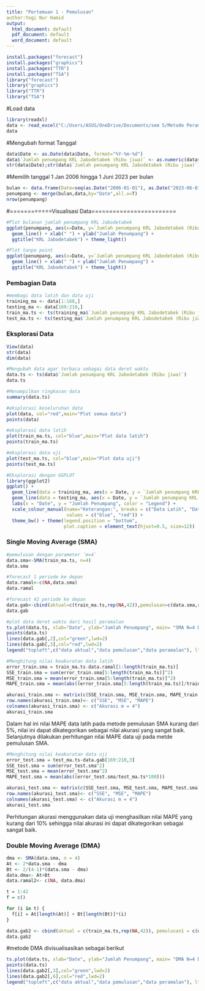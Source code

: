 ```yaml
---
title: "Pertemuan 1 - Pemulusan"
author:Yogi Nur Hamid
output:
  html_document: default
  pdf_document: default
  word_document: default
---
```


```r
install.packages("forecast")
install.packages("graphics")
install.packages("TTR")
install.packages("TSA")
library("forecast")
library("graphics")
library("TTR")
library("TSA")
```


#Load data
```r
library(readxl)
data <- read_excel("C:/Users/ASUS/OneDrive/Documents/sem 5/Metode Peramalan Deret Waktu/MPDW/Pertemuan 1/Data Prak 1.xlsx")
data
```
#Mengubah format Tanggal
```r
data$Date <- as.Date(data$Date, format="%Y-%m-%d")
data$`Jumlah penumpang KRL Jabodetabek (Ribu jiwa)` <- as.numeric(data$`Jumlah penumpang KRL Jabodetabek (Ribu jiwa)`)
str(data$Date);str(data$`Jumlah penumpang KRL Jabodetabek (Ribu jiwa)`)
```
#Memilih tanggal 1 Jan 2006 hingga 1 Juni 2023 per bulan
```r
bulan <- data.frame(Date=seq(as.Date("2006-01-01"), as.Date("2023-06-01"), by='month'))
penumpang <- merge(bulan,data,by="Date",all.x=T)
nrow(penumpang)
```
#============Visualisasi Data========================
```r
#Plot bulanan jumlah penumpang KRL Jabodetabek
ggplot(penumpang, aes(x=Date, y=`Jumlah penumpang KRL Jabodetabek (Ribu jiwa)`)) + geom_point() +
  geom_line() + xlab(" ") + ylab("Jumlah Penumpang") + 
  ggtitle("KRL Jabodetabek") + theme_light()
```
```r
#Plot tanpa point
ggplot(penumpang, aes(x=Date, y=`Jumlah penumpang KRL Jabodetabek (Ribu jiwa)`)) +
  geom_line() + xlab(" ") + ylab("Jumlah Penumpang") + 
  ggtitle("KRL Jabodetabek") + theme_light()
```
### Pembagian Data
```r
#membagi data latih dan data uji
training_ma <- data[1:168,]
testing_ma <- data[169:210,]
train_ma.ts <- ts(training_ma$`Jumlah penumpang KRL Jabodetabek (Ribu jiwa)`)
test_ma.ts <- ts(testing_ma$`Jumlah penumpang KRL Jabodetabek (Ribu jiwa)`)
```
### Eksplorasi Data
```r
View(data)
str(data)
dim(data)
```
```r
#Mengubah data agar terbaca sebagai data deret waktu
data.ts <- ts(data$`Jumlah penumpang KRL Jabodetabek (Ribu jiwa)`)
data.ts
```
```r
#Menampilkan ringkasan data
summary(data.ts)
```
```r
#eksplorasi keseluruhan data
plot(data, col="red",main="Plot semua data")
points(data)
```
```r
#eksplorasi data latih
plot(train_ma.ts, col="blue",main="Plot data latih")
points(train_ma.ts)
```
```r
#eksplorasi data uji
plot(test_ma.ts, col="blue",main="Plot data uji")
points(test_ma.ts)
```
```r
#Eksplorasi dengan GGPLOT
library(ggplot2)
ggplot() + 
  geom_line(data = training_ma, aes(x = Date, y = `Jumlah penumpang KRL Jabodetabek (Ribu jiwa)`, col = "Data Latih")) +
  geom_line(data = testing_ma, aes(x = Date, y = `Jumlah penumpang KRL Jabodetabek (Ribu jiwa)`, col = "Data Uji")) +
  labs(x = "Date", y = "Jumlah Penumpang", color = "Legend") +
  scale_colour_manual(name="Keterangan:", breaks = c("Data Latih", "Data Uji"),
                      values = c("blue", "red")) + 
  theme_bw() + theme(legend.position = "bottom",
                     plot.caption = element_text(hjust=0.5, size=12))
```
### Single Moving Average (SMA)
```r
#pemulusan dengan parameter `m=4`
data.sma<-SMA(train_ma.ts, n=4)
data.sma
```
```r
#forecast 1 periode ke depan
data.ramal<-c(NA,data.sma)
data.ramal
```
```r
#forecast 42 periode ke depan
data.gab<-cbind(aktual=c(train_ma.ts,rep(NA,42)),pemulusan=c(data.sma,rep(NA,42)),ramalan=c(data.ramal,rep(data.ramal[length(data.ramal)],41)))
data.gab
```
```r
#plot data deret waktu dari hasil peramalan
ts.plot(data.ts, xlab="Date", ylab="Jumlah Penumpang", main= "SMA N=4 Data Jumlah Penumpang")
points(data.ts)
lines(data.gab[,2],col="green",lwd=2)
lines(data.gab[,3],col="red",lwd=2)
legend("topleft",c("data aktual","data pemulusan","data peramalan"), lty=8, col=c("black","green","red"), cex=0.5)
```
```r
#Menghitung nilai keakuratan data latih
error_train.sma = train_ma.ts-data.ramal[1:length(train_ma.ts)]
SSE_train.sma = sum(error_train.sma[5:length(train_ma.ts)]^2)
MSE_train.sma = mean(error_train.sma[5:length(train_ma.ts)]^2)
MAPE_train.sma = mean(abs((error_train.sma[5:length(train_ma.ts)]/train_ma.ts[5:length(train_ma.ts)])*100))

akurasi_train.sma <- matrix(c(SSE_train.sma, MSE_train.sma, MAPE_train.sma))
row.names(akurasi_train.sma)<- c("SSE", "MSE", "MAPE")
colnames(akurasi_train.sma) <- c("Akurasi m = 4")
akurasi_train.sma
```
Dalam hal ini nilai MAPE data latih pada metode pemulusan SMA kurang dari 5%, nilai ini dapat dikategorikan sebagai nilai akurasi yang sangat baik. Selanjutnya dilakukan perhitungan nilai MAPE data uji pada metde pemulusan SMA.

```r
#Menghitung nilai keakuratan data uji
error_test.sma = test_ma.ts-data.gab[169:210,3]
SSE_test.sma = sum(error_test.sma^2)
MSE_test.sma = mean(error_test.sma^2)
MAPE_test.sma = mean(abs((error_test.sma/test_ma.ts*100)))

akurasi_test.sma <- matrix(c(SSE_test.sma, MSE_test.sma, MAPE_test.sma))
row.names(akurasi_test.sma)<- c("SSE", "MSE", "MAPE")
colnames(akurasi_test.sma) <- c("Akurasi m = 4")
akurasi_test.sma
```
Perhitungan akurasi menggunakan data uji menghasilkan nilai MAPE yang kurang dari 10% sehingga nilai akurasi ini dapat dikategorikan sebagai sangat baik.

### Double Moving Average (DMA)
```r
dma <- SMA(data.sma, n = 4)
At <- 2*data.sma - dma
Bt <- 2/(4-1)*(data.sma - dma)
data.dma<- At+Bt
data.ramal2<- c(NA, data.dma)

t = 1:42
f = c()

for (i in t) {
  f[i] = At[length(At)] + Bt[length(Bt)]*(i)
}

data.gab2 <- cbind(aktual = c(train_ma.ts,rep(NA,42)), pemulusan1 = c(data.sma,rep(NA,42)),pemulusan2 = c(data.dma, rep(NA,42)),At = c(At, rep(NA,42)), Bt = c(Bt,rep(NA,42)),ramalan = c(data.ramal2, f[-1]))
data.gab2
```
#metode DMA divisualisasikan sebagai berikut
```r
ts.plot(data.ts, xlab="Date", ylab="Jumlah Penumpang", main= "DMA N=4 Data Jumlah Penumpang")
points(data.ts)
lines(data.gab2[,3],col="green",lwd=2)
lines(data.gab2[,6],col="red",lwd=2)
legend("topleft",c("data aktual","data pemulusan","data peramalan"), lty=8, col=c("black","green","red"), cex=0.8)
```

